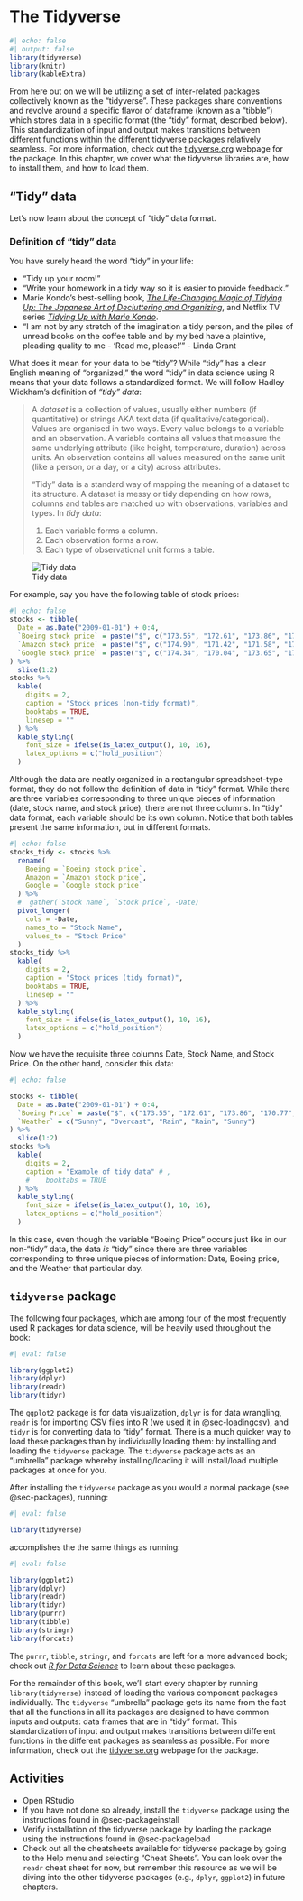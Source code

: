 # The Tidyverse {#sec-tidyverse}

```r
#| echo: false
#| output: false
library(tidyverse)
library(knitr)
library(kableExtra)
```

From here out on we will be utilizing a set of inter-related packages collectively known as the "tidyverse".  These packages share conventions and revolve around a specific flavor of dataframe (known as a "tibble") which stores data in a specific format (the "tidy" format, described below). This standardization of input and output makes transitions between different functions within the different tidyverse packages relatively seamless. For more information, check out the [tidyverse.org](https://www.tidyverse.org/) webpage for the package.  In this chapter, we cover what the tidyverse libraries are, how to install them, and how to load them.

## "Tidy" data {#tidy-data-ex}

Let's now learn about the concept of "tidy" data format.

### Definition of "tidy" data {#tidy-definition}

You have surely heard the word "tidy" in your life:

* "Tidy up your room!"
* "Write your homework in a tidy way so it is easier to provide feedback."
* Marie Kondo's best-selling book, [_The Life-Changing Magic of Tidying Up: The Japanese Art of Decluttering and Organizing_](https://www.powells.com/book/-9781607747307), and Netflix TV series [_Tidying Up with Marie Kondo_](https://www.netflix.com/title/80209379).
* "I am not by any stretch of the imagination a tidy person, and the piles of unread books on the coffee table and by my bed have a plaintive, pleading quality to me - 'Read me, please!'" - Linda Grant

What does it mean for your data to be "tidy"? While "tidy" has a clear English meaning of "organized," the word "tidy" in data science using R means that your data follows a standardized format. We will follow Hadley Wickham's definition of *"tidy" data*:

> A *dataset* is a collection of values, usually either numbers (if quantitative) or strings AKA text data (if qualitative/categorical). Values are organised in two ways. Every value belongs to a variable and an observation. A variable contains all values that measure the same underlying attribute (like height, temperature, duration) across units. An observation contains all values measured on the same unit (like a person, or a day, or a city) across attributes.
> 
> "Tidy" data is a standard way of mapping the meaning of a dataset to its structure. A dataset is messy or tidy depending on how rows, columns and tables are matched up with observations, variables and types. In *tidy data*:
>
> 1. Each variable forms a column.
> 2. Each observation forms a row.
> 3. Each type of observational unit forms a table.

![Tidy data](images/mechanics/tidy-1.png)


For example, say you have the following table of stock prices:

```r
#| echo: false
stocks <- tibble(
  Date = as.Date("2009-01-01") + 0:4,
  `Boeing stock price` = paste("$", c("173.55", "172.61", "173.86", "170.77", "174.29"), sep = ""),
  `Amazon stock price` = paste("$", c("174.90", "171.42", "171.58", "173.89", "170.16"), sep = ""),
  `Google stock price` = paste("$", c("174.34", "170.04", "173.65", "174.87", "172.19"), sep = "")
) %>%
  slice(1:2)
stocks %>%
  kable(
    digits = 2,
    caption = "Stock prices (non-tidy format)",
    booktabs = TRUE,
    linesep = ""
  ) %>%
  kable_styling(
    font_size = ifelse(is_latex_output(), 10, 16),
    latex_options = c("hold_position")
  )
```

Although the data are neatly organized in a rectangular spreadsheet-type format, they do not follow the definition of data in "tidy" format. While there are three variables corresponding to three unique pieces of information (date, stock name, and stock price), there are not three columns. In "tidy" data format, each variable should be its own column. Notice that both tables present the same information, but in different formats. 

```r
#| echo: false
stocks_tidy <- stocks %>%
  rename(
    Boeing = `Boeing stock price`,
    Amazon = `Amazon stock price`,
    Google = `Google stock price`
  ) %>%
  #  gather(`Stock name`, `Stock price`, -Date)
  pivot_longer(
    cols = -Date,
    names_to = "Stock Name",
    values_to = "Stock Price"
  )
stocks_tidy %>%
  kable(
    digits = 2,
    caption = "Stock prices (tidy format)",
    booktabs = TRUE,
    linesep = ""
  ) %>%
  kable_styling(
    font_size = ifelse(is_latex_output(), 10, 16),
    latex_options = c("hold_position")
  )
```

Now we have the requisite three columns Date, Stock Name, and Stock Price. On the other hand, consider this data:

```r
#| echo: false

stocks <- tibble(
  Date = as.Date("2009-01-01") + 0:4,
  `Boeing Price` = paste("$", c("173.55", "172.61", "173.86", "170.77", "174.29"), sep = ""),
  `Weather` = c("Sunny", "Overcast", "Rain", "Rain", "Sunny")
) %>%
  slice(1:2)
stocks %>%
  kable(
    digits = 2,
    caption = "Example of tidy data" # ,
    #    booktabs = TRUE
  ) %>%
  kable_styling(
    font_size = ifelse(is_latex_output(), 10, 16),
    latex_options = c("hold_position")
  )
```

In this case, even though the variable "Boeing Price" occurs just like in our non-"tidy" data, the data *is* "tidy" since there are three variables corresponding to three unique pieces of information: Date, Boeing price, and the Weather that particular day.


## `tidyverse` package {#tidyverse-package}

The following four packages, which are among four of the most frequently used R packages for data science, will be heavily used throughout the book:

```r
#| eval: false

library(ggplot2)
library(dplyr)
library(readr)
library(tidyr)
```

The `ggplot2` package is for data visualization, `dplyr` is for data wrangling, `readr` is for importing CSV files into R (we used it in @sec-loadingcsv), and `tidyr` is for converting data to "tidy" format. There is a much quicker way to load these packages than by individually loading them: by installing and loading the `tidyverse` package. The `tidyverse` package acts as an "umbrella" package whereby installing/loading it will install/load multiple packages at once for you. 

After installing the `tidyverse` package as you would a normal package (see @sec-packages), running:

```r
#| eval: false

library(tidyverse)
```

accomplishes the the same things as running:

```r
#| eval: false

library(ggplot2)
library(dplyr)
library(readr)
library(tidyr)
library(purrr)
library(tibble)
library(stringr)
library(forcats)
```


The `purrr`, `tibble`, `stringr`, and `forcats` are left for a more advanced book; check out [*R for Data Science*](http://r4ds.had.co.nz/) to learn about these packages.

For the remainder of this book, we'll start every chapter by running `library(tidyverse)` instead of loading the various component packages individually. The `tidyverse` "umbrella" package gets its name from the fact that all the functions in all its packages are designed to have common inputs and outputs: data frames that are in "tidy" format. This standardization of input and output makes transitions between different functions in the different packages as seamless as possible. For more information, check out the [tidyverse.org](https://www.tidyverse.org/) webpage for the package.


## Activities  {#sec-rlangactivities}

- Open RStudio
- If you have not done so already, install the `tidyverse` package using the instructions found in @sec-packageinstall
- Verify installation of the tidyverse package by loading the package using the instructions found in @sec-packageload
- Check out all the cheatsheets available for tidyverse package by going to the Help menu and selecting "Cheat Sheets". You can look over the `readr` cheat sheet for now, but remember this resource as we will be diving into the other tidyverse packages (e.g., `dplyr`, `ggplot2`) in future chapters.